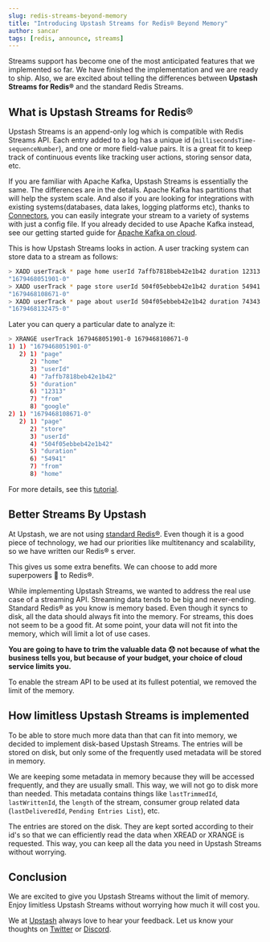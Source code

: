 ```yaml
---
slug: redis-streams-beyond-memory
title: "Introducing Upstash Streams for Redis® Beyond Memory"
author: sancar
tags: [redis, announce, streams]
---
```


Streams support has become one of the most anticipated features that we implemented so far.
We have finished the implementation and we are ready to ship. Also, we are excited about telling the differences between
**Upstash Streams for Redis®** and the standard Redis Streams.

## What is Upstash Streams for Redis®

Upstash Streams is an append-only log which is compatible with Redis Streams API. Each entry added to a log has a unique id (`millisecondsTime-sequenceNumber`), and
one or more field-value pairs. It is a great fit to keep track of continuous events like
tracking user actions, storing sensor data, etc.

If you are familiar with Apache Kafka, Upstash Streams is essentially the same. The differences are in the details.
Apache Kafka has partitions that will help the system scale. And also if you are looking for integrations
with existing systems(databases, data lakes, logging platforms etc), thanks to [Connectors](http://localhost:3000/blog/kafka-connectors), you can
easily integrate your stream to a variety of systems with just a config file.
If you already decided to use Apache Kafka instead, see our getting started guide for [Apache Kafka on cloud](https://docs.upstash.com/kafka).

This is how Upstash Streams looks in action. A user tracking system can store data to a stream as follows:

```bash
> XADD userTrack * page home userId 7affb7818beb42e1b42 duration 12313 from google
"1679468051901-0"
> XADD userTrack * page store userId 504f05ebbeb42e1b42 duration 54941 from home
"1679468108671-0"
> XADD userTrack * page about userId 504f05ebbeb42e1b42 duration 74343 from home
"1679468132475-0"
```

Later you can query a particular date to analyze it:

```bash
> XRANGE userTrack 1679468051901-0 1679468108671-0
1) 1) "1679468051901-0"
   2) 1) "page"
      2) "home"
      3) "userId"
      4) "7affb7818beb42e1b42"
      5) "duration"
      6) "12313"
      7) "from"
      8) "google"
2) 1) "1679468108671-0"
   2) 1) "page"
      2) "store"
      3) "userId"
      4) "504f05ebbeb42e1b42"
      5) "duration"
      6) "54941"
      7) "from"
      8) "home"
```

For more details, see this [tutorial](https://redis.io/docs/data-types/streams-tutorial/).

## Better Streams By Upstash

At Upstash, we are not using [standard Redis®](https://github.com/redis/redis). Even though it is a good piece of technology,
we had our priorities like multitenancy and scalability, so we have written our Redis® s erver.

This gives us some extra benefits. We can choose to add more superpowers 🦸 to Redis®.

While implementing Upstash Streams, we wanted to address the real use case of a streaming API. Streaming data tends to be big and never-ending.
Standard Redis® as you know is memory based. Even though it syncs to disk, all the data should always fit into the memory.
For streams, this does not seem to be a good fit. At some point, your data will not fit into the memory, which will limit a lot of use cases.

**You are going to have to trim the valuable data 😞 not because of what the business tells you, but because of your budget, your choice of cloud service limits you.**

To enable the stream API to be used at its fullest potential, we removed the limit of the memory.

## How limitless Upstash Streams is implemented

To be able to store much more data than that can fit into memory, we decided to implement disk-based Upstash Streams.
The entries will be stored on disk, but only some of the frequently used metadata will be stored in memory.

We are keeping some metadata in memory because they will be accessed frequently, and they are usually small.
This way, we will not go to disk more than needed. This metadata contains things like `lastTrimmedId`, `lastWrittenId`, the `length` of the stream,
consumer group related data (`lastDeliveredId`, `Pending Entries List`), etc.

The entries are stored on the disk. They are kept sorted according to their id's so that we can efficiently read the data when
XREAD or XRANGE is requested. This way, you can keep all the data you need in Upstash Streams without worrying.

## Conclusion

We are excited to give you Upstash Streams without the limit of memory.
Enjoy limitless Upstash Streams without worrying how much it will cost you.

We at [Upstash](https://upstash.com/) always love to hear your feedback. Let us know your thoughts on [Twitter](https://twitter.com/upstash) or [Discord](https://discord.gg/w9SenAtbme).
